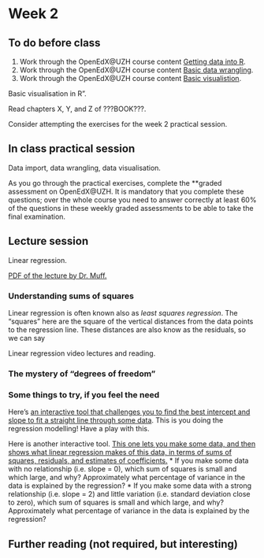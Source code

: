 # Week 2 {-}

## To do before class {-}

1. Work through the OpenEdX\@UZH course content [Getting data into R]().
2. Work through the OpenEdX\@UZH course content [Basic data wrangling]().
3. Work through the OpenEdX\@UZH course content [Basic visualistion]().

Basic visualisation in R".

Read chapters X, Y, and Z of ???BOOK???.

Consider attempting the exercises for the week 2 practical session.



## In class practical session {-}

Data import, data wrangling, data visualisation.

As you go through the practical exercises, complete the **graded assessment on OpenEdX\@UZH. It is mandatory that you complete these questions; over the whole course you need to answer correctly at least 60% of the questions in these weekly graded assessments to be able to take the final examination.



## Lecture session {-}

Linear regression.

[PDF of the lecture by Dr. Muff.](https://github.com/opetchey/BIO144/raw/master/lectures/week2/Bio144_2017_week2.pdf)


### Understanding sums of squares

Linear regression is often known also as *least squares regression*. The "squares" here are the square of the vertical distances from the data points to the regression line. These distances are also know as the residuals, so we can say 

Linear regression video lectures and reading.

### The mystery of "degrees of freedom"


### Some things to try, if you feel the need

Here's [an interactive tool that challenges you to find the best intercept and slope to fit a straight line through some data](https://gallery.shinyapps.io/simple_regression/). This is you doing the regression modelling! Have a play with this.

Here is another interactive tool. [This one lets you make some data, and then shows what linear regression makes of this data, in terms of sums of squares, residuals, and estimates of coefficients.](https://paternogbc.shinyapps.io/SS_regression/)
* If you make some data with no relationship (i.e. slope = 0), which sum of squares is small and which large, and why? Approximately what percentage of variance in the data is explained by the regression?
* If you make some data with a strong relationship (i.e. slope = 2) and little variation (i.e. standard deviation close to zero), which sum of squares is small and which large, and why? Approximately what percentage of variance in the data is explained by the regression?





## Further reading (not required, but interesting) {-}


